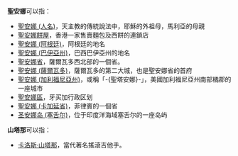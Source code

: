 '''聖安娜'''可以指：
*[[聖安娜_(人名)|聖安娜 (人名)]]，天主教的傳統說法中，耶穌的外祖母，馬利亞的母親
*[[聖安娜餅屋|聖安娜餅屋]]，香港一家售賣麵包及西餅的連鎖店
*[[聖安娜_(阿根廷)|聖安娜 (阿根廷)]]，阿根廷的地名
*[[聖安娜_(巴伊亞州)|聖安娜 (巴伊亞州)]]，巴西巴伊亞州的地名
*[[聖安娜省|聖安娜省]]，薩爾瓦多西北部的一個省。
*[[聖安娜_(薩爾瓦多)|聖安娜 (薩爾瓦多)]]，薩爾瓦多的第二大城，也是聖安娜省的首府
*[[聖安娜_(加利福尼亞州)|聖安娜 (加利福尼亞州)]]，或稱「-{聖塔安娜}-」，美國加利福尼亞州南部橘郡的一座城市
*[[聖安娜區|聖安娜區]]，牙买加行政区划
*[[聖安娜_(卡加延省)|聖安娜 (卡加延省)]]，菲律賓的一個省
*[[圣安娜岛_(塞舌尔)|圣安娜岛 (塞舌尔)]]，位于印度洋海域塞舌尔的一座岛屿

'''山塔那'''可以指：
*[[卡洛斯·山塔那|卡洛斯·山塔那]]，當代著名搖滾吉他手。
{{Disambiguation|S|Cat=三字译名消歧义}}